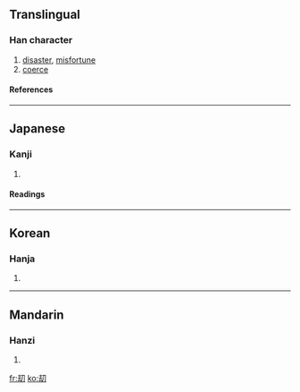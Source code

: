 ==Translingual==
===Han character===
{{Han char|rn=18|rad=刀|as=05|sn=7|four=|canj=土戈尸竹 (GISH)}}
# [[disaster]], [[misfortune]]
# [[coerce]]
====References====
{{Han ref|kx=0138.150|dkj=01927|dj=0313.030|hdz=10327.200|uh=5227|ud=21031}}
----
==Japanese==
===Kanji===
{{ja-kanji|grade=|rs=刀05}}
# {{defn|Japanese}} 
====Readings====
{{ja-readings|on=[[ごう]] (gō), [[きょう]] (kyō), [[こう]] (kō)|kun=[[おびゃかす]] (obyakasu)}}
----
==Korean==
===Hanja===
{{ko-hanja|hangeul=겁|rv=geop|mr=kŏp}}
# {{defn|Korean}}
----
==Mandarin==
===Hanzi===
{{cmn-hanzi|pin=[[jié]] ([[jie2]])|wg=chieh<sup>2</sup>}}
# {{defn|Mandarin}}

[[fr:刧]]
[[ko:刧]]